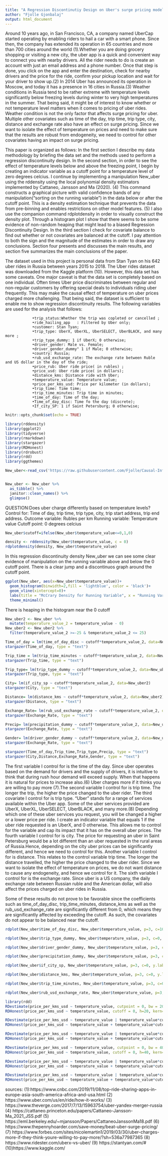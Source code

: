 ```yaml
---
title: "A Regression Discontinutiy Design on Uber's surge pricing model based on temperature levels"
author: "Fjolle Gjonbalaj"
output: html_document
---
```


Around 10 years ago, in San Francisco, CA, a company named UberCap started operating by enabling riders to hail a car with a
smart phone. Since then, the company has extended its operation in 65 countries and more than 700 cities around the world (1).Whether you are doing grocery shopping or visiting a new city, the uber app is a quick and convenient way to connect you with nearby drivers. All the rider needs to do is create an account with just an email address and a phone number. Once that step is done, you click on the app and enter the destination, check for nearby drivers and the price for the ride, confirm your pickup location and wait for your driver to show up.(2)  In 2014 Uber has announced its operation in Moscow, and today it has a presence in 16 cities in Russia.(3)  Weather conditions in Russia tend to be rather extreme with temperature levels significantly below freezing levels during winter to very high temperatures in the summer. That being said, it might be of interest to know whether or not temperature level matters when it comes to pricing of uber rides. Weather condition is not the only factor that affects surge pricing for uber.  Multiple other covariates such as time of the day, trip time, trip type, city, distance and exchange rate also have an effect on surge pricing. Since we want to isolate the effect of temperature on prices and need to make sure that the results are robust from endogeneity, we need to control for other covariates having an impact on surge pricing. 

This paper is organized as follows: In the first section I describe my data methodology by briefing the data set and the methods used to perform a regression discontinuity design. In the second section, in order to see the effect of temperature levels below and above the freezing point, I begin by creating an indicator variable as a cutoff point for a temperature level of zero degrees celcius. I continue by implementing a manipulation New_uber using the rddensity using the local polynomial density estimators implemented by Cattaneo, Jansson and Ma (2020). (4) This command constructs a graphical picture with valid confidence bands of any manipulation("sorting on the running variable") in the data below or after the cutoff point. This is a density estimation technique that prevents the data from pre-binning and enables restrictions on other model features. (5) I also use the companion command rdplotdensity in order to visually construct the density plot. Through a histogram plot I show that there seems to be some evidence of non-random heaping that might lead to a biased Regression Discontinuity Design. In the third section I check for covariate balance to find out whether or not covariates are balanced at the cutoff. I pay attention to both the sign and the magnitude of the estimates in order to draw any conclusions.  Section four presents and discusses the main results, and section five summarizes the main conclusions of the paper.



The dataset used in this project is personal data from Stan Tyan on his 642 uber rides in Russia between years 2015 to 2018. The Uber rides dataset was downloaded from the Kaggle platform (10). However, this data set has some caveats. One major caveat is that the data set is completely based on one individual. Often times Uber price discriminates between regular and non-regular customers by offering special deals to individuals riding uber frequently.  This may make the causal effect of temperature on uber prices charged more challenging. That being said, the dataset is sufficient to enable me to show regression discontinuity results. 
The following variables are used for the analysis that follows:


                •trip_status:Whether the trip was copleted or cancelled ;	
                •ride_hailing_app	: Filtered by Uber only;
                •customer: Stan Tyan;
                •trip_type: UberX, UberXL, UberSELECT, UberBLACK, and many more	;
                •trip_type_dummy: 1 if UberX; 0 otherwise;
                •driver_gender: Male vs. Female;
                •driver_gender_dummy" 1 if Male; 0 otherwise;
                •country: Russia;
                •rub_usd_exchange_rate: The exchange rate between Ruble and US dollar in the day of the ride;
                •price_rub: Uber ride price( in rubles)	;
                •price_usd: Uber ride price( in dollars);
                •distance_kms: Distance ride with Uber;
                •temperature_value: Temperature value;
                •price_per_kms_usd: Price per kilometer (in dollars);
                •trip_time: Time time;
                •trip_time_minutes: Trip time in minutes;
                •time_of_day: Time of the day;	
                •Time_of_day_disc: Time fo the day (discrete);
                •If_city_SP: 1 if Saint Petersburg; 0 otherwise;




```r
knitr::opts_chunk$set(echo = TRUE)
```


```r
library(rddensity)
library(ggplot2)
library(tidyverse)
library(rmarkdown)
library(stargazer)
library(RDHonest)
library(rdrobust)
library(rdd)
library(ggthemes)

New_uber<-read_csv('https://raw.githubusercontent.com/Fjolle/Causal-Inference-Project/main/Data/New_uber.csv')


New_uber <- New_uber %>% 
  as_tibble() %>%  
  janitor::clean_names() %>% 
  glimpse() 
```


QUESTION:Does uber charge differently based on temperature levels?
Control for: Time of day, trip time, trip type, city, trip start address, trip end address. 
Outcome variable: Rubles per km
Running variable: Temperature value
Cutoff point: 0 degrees celcius




```r
New_uber$cutoff=ifelse(New_uber$temperature_value<=0,1,0)
```


```r
density <- rddensity(New_uber$temperature_value, c = 0)
rdplotdensity(density, New_uber$temperature_value)
```

In this regression discontinuity density New_uber we can see some clear evidence of manipulation on the running variable above and below the 0 cutoff point. There is a clear jump and a discontinuos graph around the cutoff point.

```r

ggplot(New_uber, aes(x=New_uber$temperature_value))+
  geom_histogram(binwidth=2,fill = 'lightblue', color = 'black')+
  geom_vline(xintercept=0)+
  labs(title = "McCrary Density for Running Variable", x = "Running Variable: Temperature Value", y = "Density")+
  theme_minimal()
```

There is heaping in the histogram near the 0 cutoff

```r
New_uber2 <- New_uber %>%
  mutate(temperature_value_2 = temperature_value - 0)
New_uber2 <- New_uber2 %>%
  filter(temperature_value_2 >=-25 & temperature_value_2 <= 25)
```


```r
Time_of_day = lm(time_of_day_disc ~ cutoff*temperature_value_2, data=New_uber2)
stargazer(Time_of_day, type = "text")

Trip_time = lm(trip_time_minutes ~ cutoff*temperature_value_2, data=New_uber2)
stargazer(Trip_time, type = "text")

Trip_type= lm(trip_type_dummy ~ cutoff*temperature_value_2, data=New_uber2)
stargazer(Trip_type, type = "text")

City= lm(if_city_sp ~ cutoff*temperature_value_2, data=New_uber2)
stargazer(City, type = "text")

Distance= lm(distance_kms ~ cutoff*temperature_value_2, data=New_uber2)
stargazer(Distance, type = "text")

Exchange_Rate= lm(rub_usd_exchange_rate ~ cutoff*temperature_value_2, data=New_uber2)
stargazer(Exchange_Rate, type = "text")

Precip= lm(precipitation_dummy ~ cutoff*temperature_value_2, data=New_uber2)
stargazer(Exchange_Rate, type = "text")

Gender= lm(driver_gender_dummy ~ cutoff*temperature_value_2, data=New_uber2)
stargazer(Exchange_Rate, type = "text")
```

```r
stargazer(Time_of_day,Trip_time,Trip_type,Precip, type = "text")
stargazer(City,Distance,Exchange_Rate,Gender, type = "text")
```
The first variable I control for is the time of the day. Since uber operates based on the demand for drivers and the supply of drivers, it is intuitive to think that during rush hour demand will exceed supply. When that happens it is natural for prices to increase also.(6) Uber charges more if it thinks you are willing to pay more (7).The second variable I control for is trip time. The longer the trip, the higher the price changed to the uber rider. The third covariate I control for is trip type.  “Uber” stands for a range of services available within the Uber app. Some of the uber services provided are UberX, UberXL, UberSELECT, UberBLACK, and many more.(8) Depending which one of these uber services you request, you will be changed a higher or a lower price per ride. I create an indicator variable that equals 1 if the uber ride requested is an UberX, and 0 otherwise. This allows me to control for the variable and cap its impact that it has on the overall uber prices. The fourth variable I control for is city. The price for requesting an uber in Saint Petersburg would be a lot different than an uber requested in the rural areas of Russia.Hence, depending on the city uber prices can be significantly different, and hence we need to control for this. Another variable I control for is distance. This relates to the control variable trip time. The longer the distance travelled, the higher the price changed to the uber rider. Since we want to isolate the effect of temperature on prices, we do not want distance to cause any endogeneity, and hence we control for it. The sixth variable I control for is the exchange rate. Since uber is a US company, the daily exchange rate between Russian ruble and the American dollar, will also affect the prices charged on uber rides in Russia. 


Some of these results do not prove to be favorable since the coefficients such as time_of_day_disc, trip_time_minutes, distance_kms as well as the rub_usd_exchange_rate are significantly different from 0, which means they are significantly affected by exceeding the cutoff. As such, the covariates do not appear to be balanced near the cutoff.

```r
rdplot(New_uber$time_of_day_disc, New_uber$temperature_value, p=3, c=10, y.label='Time of the day', x.label='Temperature value', kernel="triangular", ci=NULL,col.dots = 'red', col.lines = 'blue' )

rdplot(New_uber$trip_type_dummy, New_uber$temperature_value, p=3, c=0, y.label='Trip type', x.label='Temperature value', kernel="triangular", ci=NULL,col.dots = 'red', col.lines = 'blue' )

rdplot(New_uber$driver_gender_dummy, New_uber$temperature_value, p=3, c=0, y.label='Gender', x.label='Temperature value', kernel="triangular" , ci=NULL,col.dots = 'red', col.lines = 'blue')

rdplot(New_uber$precipitation_dummy, New_uber$temperature_value, p=3, c=0, y.label='Precipitation', x.label='Temperature value', kernel="triangular", ci=NULL,col.dots = 'red', col.lines = 'blue' )

rdplot(New_uber$if_city_sp, New_uber$temperature_value, p=3, c=0, y.label='City', x.label='Temperature value', kernel="triangular", ci=NULL,col.dots = 'red', col.lines = 'blue' )

rdplot(New_uber$distance_kms, New_uber$temperature_value, p=3, c=0, y.label='Dinstance in km', x.label='Temperature value', kernel="triangular", ci=NULL,col.dots = 'red', col.lines = 'blue' )

rdplot(New_uber$trip_time_minutes, New_uber$temperature_value, p=3, c=0, y.label='Trip time in minutes', x.label='Temperature value', kernel="triangular", ci=NULL,col.dots = 'red', col.lines = 'blue' )

rdplot(New_uber$rub_usd_exchange_rate, New_uber$temperature_value, p=3, c=0, y.label='Exchange rate', x.label='Temperature value', kernel="triangular", ci=NULL,col.dots = 'red', col.lines = 'blue' )
```



```r
library(rdd)
RDestimate(price_per_kms_usd ~ temperature_value, cutpoint = 0, bw = 20, data=New_uber)
RDHonest(price_per_kms_usd ~ temperature_value, cutoff = 0, h=20, kern="triangular", M=0.1, sclass="T", order = 1, data=New_uber)

RDestimate(price_per_kms_usd ~ temperature_value | temperature_value*cutoff, cutpoint = 0, bw = 20, data=New_uber)
RDHonest(price_per_kms_usd ~ temperature_value + temperature_value*cutoff, cutoff = 0, h=20, kern="triangular", M=0.1, sclass="T", order = 1, data=New_uber)

RDestimate(price_per_kms_usd ~ temperature_value | temperature_value*cutoff + (temperature_value^2)*cutoff, cutpoint = 0, bw = 20, data=New_uber)
RDHonest(price_per_kms_usd ~ temperature_value + temperature_value*cutoff + (temperature_value^2)*cutoff, cutoff = 0, h=20, kern="triangular", M=0.1, sclass="T", order = 1, data=New_uber)

RDestimate(price_per_kms_usd ~ temperature_value, cutpoint = 0, bw = 40, data=New_uber)
RDHonest(price_per_kms_usd ~ temperature_value, cutoff = 0, h=40, kern="triangular", M=0.1, sclass="T", order = 1, data=New_uber)

RDestimate(price_per_kms_usd ~ temperature_value | temperature_value*cutoff, cutpoint = 0, bw = 40, data=New_uber)
RDHonest(price_per_kms_usd ~ temperature_value + temperature_value*cutoff, cutoff = 0, h=40, kern="triangular", M=0.1, sclass="T", order = 1, data=New_uber)

RDestimate(price_per_kms_usd ~ temperature_value | temperature_value*cutoff + (temperature_value^2)*cutoff, cutpoint = 0, bw = 40, data=New_uber)
RDHonest(price_per_kms_usd ~ temperature_value + temperature_value*cutoff + (temperature_value^2)*cutoff, cutoff = 0, h=40, kern="triangular", M=0.1, sclass="T", order = 1, data=New_uber)

```




sources: 
(1):https://www.cnbc.com/2019/11/08/top-ride-sharing-apps-in-europe-asia-south-america-africa-and-usa.html
(2) https://www.uber.com/us/en/ride/how-it-works/
(3) https://www.theverge.com/2017/7/13/15963754/uber-yandex-merger-russia
(4) https://cattaneo.princeton.edu/papers/Cattaneo-Jansson-Ma_2021_JSS.pdf
(5) https://eml.berkeley.edu/~mjansson/Papers/CattaneoJanssonMa18.pdf
(6) https://www.thepennyhoarder.com/save-money/beat-uber-surge-pricing/
(7) https://www.forbes.com/sites/nicolemartin1/2019/03/30/uber-charges-more-if-they-think-youre-willing-to-pay-more/?sh=536a77987365
(8) https://www.ridester.com/uberx-vs-uber/
(9) https://stantyan.com/#
(10)https://www.kaggle.com/
